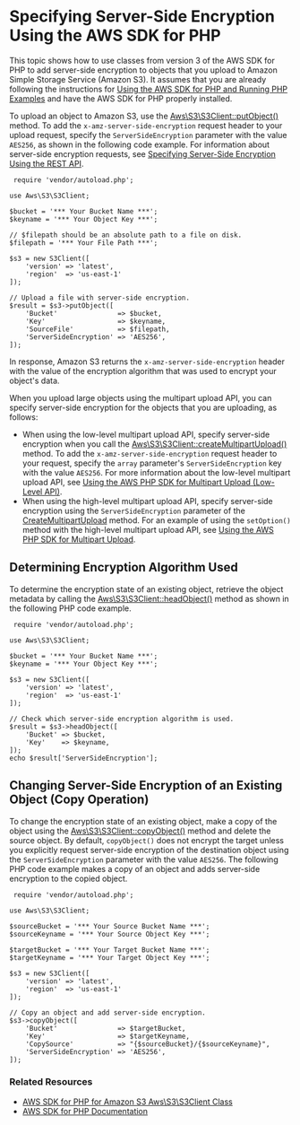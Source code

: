 # Specifying Server\-Side Encryption Using the AWS SDK for PHP<a name="SSEUsingPHPSDK"></a>

This topic shows how to use classes from version 3 of the AWS SDK for PHP to add server\-side encryption to objects that you upload to Amazon Simple Storage Service \(Amazon S3\)\. It assumes that you are already following the instructions for [Using the AWS SDK for PHP and Running PHP Examples](UsingTheMPphpAPI.mdx) and have the AWS SDK for PHP properly installed\.

To upload an object to Amazon S3, use the [Aws\\S3\\S3Client::putObject\(\)](https://docs.aws.amazon.com/aws-sdk-php/v3/api/api-s3-2006-03-01.html#putobject) method\. To add the `x-amz-server-side-encryption` request header to your upload request, specify the `ServerSideEncryption` parameter with the value `AES256`, as shown in the following code example\. For information about server\-side encryption requests, see [Specifying Server\-Side Encryption Using the REST API](SSEUsingRESTAPI.mdx)\.

```
 require 'vendor/autoload.php';

use Aws\S3\S3Client;

$bucket = '*** Your Bucket Name ***';
$keyname = '*** Your Object Key ***';

// $filepath should be an absolute path to a file on disk.
$filepath = '*** Your File Path ***';

$s3 = new S3Client([
    'version' => 'latest',
    'region'  => 'us-east-1'
]);

// Upload a file with server-side encryption.
$result = $s3->putObject([
    'Bucket'               => $bucket,
    'Key'                  => $keyname,
    'SourceFile'           => $filepath,
    'ServerSideEncryption' => 'AES256',
]);
```

In response, Amazon S3 returns the `x-amz-server-side-encryption` header with the value of the encryption algorithm that was used to encrypt your object's data\. 

When you upload large objects using the multipart upload API, you can specify server\-side encryption for the objects that you are uploading, as follows: 
+ When using the low\-level multipart upload API, specify server\-side encryption when you call the [ Aws\\S3\\S3Client::createMultipartUpload\(\)](https://docs.aws.amazon.com/aws-sdk-php/v3/api/api-s3-2006-03-01.html#createmultipartupload) method\. To add the `x-amz-server-side-encryption` request header to your request, specify the `array` parameter's `ServerSideEncryption` key with the value `AES256`\. For more information about the low\-level multipart upload API, see [Using the AWS PHP SDK for Multipart Upload \(Low\-Level API\)](usingLLmpuPHP.mdx)\.
+ When using the high\-level multipart upload API, specify server\-side encryption using the `ServerSideEncryption` parameter of the [CreateMultipartUpload](https://docs.aws.amazon.com/aws-sdk-php/v3/api/api-s3-2006-03-01.html#createmultipartupload) method\. For an example of using the `setOption()` method with the high\-level multipart upload API, see [Using the AWS PHP SDK for Multipart Upload](usingHLmpuPHP.mdx)\.

## Determining Encryption Algorithm Used<a name="DeterminingEncryptionAlgorithmUsed04"></a>

To determine the encryption state of an existing object, retrieve the object metadata by calling the [Aws\\S3\\S3Client::headObject\(\)](https://docs.aws.amazon.com/aws-sdk-php/v3/api/api-s3-2006-03-01.html#headobject) method as shown in the following PHP code example\.

```
 require 'vendor/autoload.php';

use Aws\S3\S3Client;

$bucket = '*** Your Bucket Name ***';
$keyname = '*** Your Object Key ***';
            
$s3 = new S3Client([
    'version' => 'latest',
    'region'  => 'us-east-1'
]);

// Check which server-side encryption algorithm is used.
$result = $s3->headObject([
    'Bucket' => $bucket,
    'Key'    => $keyname,
]);
echo $result['ServerSideEncryption'];
```

## Changing Server\-Side Encryption of an Existing Object \(Copy Operation\)<a name="ChangingServer-SideEncryptionofanExistingObjectCopyOperation04"></a>

To change the encryption state of an existing object, make a copy of the object using the [Aws\\S3\\S3Client::copyObject\(\)](https://docs.aws.amazon.com/aws-sdk-php/v3/api/api-s3-2006-03-01.html#copyobject) method and delete the source object\. By default, `copyObject()` does not encrypt the target unless you explicitly request server\-side encryption of the destination object using the `ServerSideEncryption` parameter with the value `AES256`\. The following PHP code example makes a copy of an object and adds server\-side encryption to the copied object\.

```
 require 'vendor/autoload.php';

use Aws\S3\S3Client;

$sourceBucket = '*** Your Source Bucket Name ***';
$sourceKeyname = '*** Your Source Object Key ***';

$targetBucket = '*** Your Target Bucket Name ***';
$targetKeyname = '*** Your Target Object Key ***';

$s3 = new S3Client([
    'version' => 'latest',
    'region'  => 'us-east-1'
]);

// Copy an object and add server-side encryption.
$s3->copyObject([
    'Bucket'               => $targetBucket,
    'Key'                  => $targetKeyname,
    'CopySource'           => "{$sourceBucket}/{$sourceKeyname}",
    'ServerSideEncryption' => 'AES256',
]);
```

### Related Resources<a name="RelatedResources-ChangingServer-SideEncryptionofanExistingObjectCopyOperation04"></a>
+ [ AWS SDK for PHP for Amazon S3 Aws\\S3\\S3Client Class](https://docs.aws.amazon.com/aws-sdk-php/v3/api/class-Aws.S3.S3Client.html) 
+ [AWS SDK for PHP Documentation](http://aws.amazon.com/documentation/sdk-for-php/)